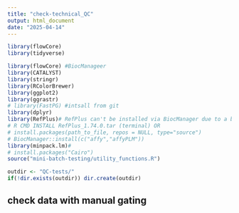 ```yaml
---
title: "check-technical_QC"
output: html_document
date: "2025-04-14"
---
```


```r
library(flowCore)
library(tidyverse)

library(flowCore) #BiocManageer
library(CATALYST)
library(stringr)
library(RColorBrewer)
library(ggplot2)
library(ggrastr)
# library(FastPG) #intsall from git
library(dplyr)
library(RefPlus)# RefPlus can't be installed via BiocManager due to a bug; builts from git repo
# R CMD INSTALL RefPlus_1.74.0.tar (terminal) OR
# install.packages(path_to_file, repos = NULL, type="source")
# BiocManager::install(c("affy","affyPLM"))
library(minpack.lm)#
# install.packages("Cairo")
source("mini-batch-testing/utility_functions.R")
```

```r
outdir <- "QC-tests/"
if(!dir.exists(outdir)) dir.create(outdir)
```

## check data with manual gating